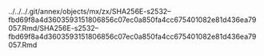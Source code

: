 ../../../.git/annex/objects/mx/zx/SHA256E-s2532--fbd69f8a4d3603593151806856c07ec0a850fa4cc675401082e81d436ea79057.Rmd/SHA256E-s2532--fbd69f8a4d3603593151806856c07ec0a850fa4cc675401082e81d436ea79057.Rmd